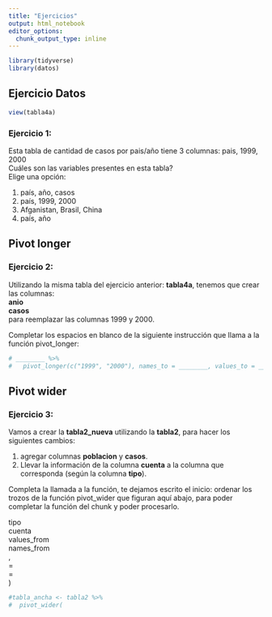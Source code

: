```yaml
---
title: "Ejercicios"
output: html_notebook
editor_options: 
  chunk_output_type: inline
---
```


```r
library(tidyverse)
library(datos)
```

## Ejercicio Datos

```r
view(tabla4a)
```


### Ejercicio 1: 
Esta tabla de cantidad de casos por pais/año tiene 3 columnas:  pais,  1999, 2000  
Cuáles son las variables presentes en esta tabla?   
Elige una opción:  

1. país, año, casos  
2. país, 1999, 2000  
3. Afganistan, Brasil, China  
4. país, año  


## Pivot longer


### Ejercicio 2: 
Utilizando la misma tabla del ejercicio anterior: **tabla4a**, tenemos que crear las columnas:  
  **anio**   
  **casos**  
para reemplazar las columnas 1999 y 2000.  

Completar los espacios en blanco de la siguiente instrucción que llama a la función pivot_longer: 

```r
# ________ %>%   
#   pivot_longer(c("1999", "2000"), names_to = ________, values_to = ________)  
```

## Pivot wider


### Ejercicio 3: 
Vamos a crear la **tabla2_nueva**  utilizando la  **tabla2**, para hacer los siguientes cambios: 

1. agregar columnas **poblacion** y **casos**.    
1. Llevar la información de la columna **cuenta** a la columna que corresponda (según la columna **tipo**).    

Completa la llamada a la función, te dejamos escrito el inicio: 
ordenar los trozos de la función pivot_wider que figuran aquí abajo, para poder completar la función del  chunk y poder procesarlo.

tipo  
cuenta  
values_from    
names_from     
,    
=    
=    
)    
  
```r
#tabla_ancha <- tabla2 %>%  
#  pivot_wider(
```
